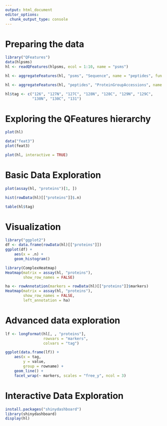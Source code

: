 ```yaml
---
output: html_document
editor_options: 
  chunk_output_type: console
---
```


# Preparing the data

```r
library("QFeatures")
data(hlpsms)
hl <- readQFeatures(hlpsms, ecol = 1:10, name = "psms")

hl <- aggregateFeatures(hl, "psms", "Sequence", name = "peptides", fun = colMeans)

hl <- aggregateFeatures(hl, "peptides", "ProteinGroupAccessions", name = "proteins", fun = colMeans)

hl$tag <- c("126", "127N", "127C", "128N", "128C", "129N", "129C",
            "130N", "130C", "131")
```

# Exploring the QFeatures hierarchy

```r
plot(hl)

data("feat3")
plot(feat3)

plot(hl, interactive = TRUE)
```

# Basic Data Exploration

```r
plot(assay(hl, "proteins")[1, ])

hist(rowData(hl)[["proteins"]]$.n)

table(hl$tag)
```

# Visualization

```r
library("ggplot2")
df <- data.frame(rowData(hl)[["proteins"]])
ggplot(df) +
    aes(x = .n) +
    geom_histogram()

library(ComplexHeatmap)
Heatmap(matrix = assay(hl, "proteins"),
        show_row_names = FALSE)

ha <- rowAnnotation(markers = rowData(hl)[["proteins"]]$markers)
Heatmap(matrix = assay(hl, "proteins"),
        show_row_names = FALSE,
        left_annotation = ha)
```

# Advanced data exploration

```r
lf <- longFormat(hl[, , "proteins"],
                 rowvars = "markers",
                 colvars = "tag")

ggplot(data.frame(lf)) +
    aes(x = tag,
        y = value,
        group = rowname) +
    geom_line() +
    facet_wrap(~ markers, scales = "free_y", ncol = 3)

```

# Interactive Data Exploration

```r
install.packages("shinydashboard")
library(shinydashboard)
display(hl)
```








